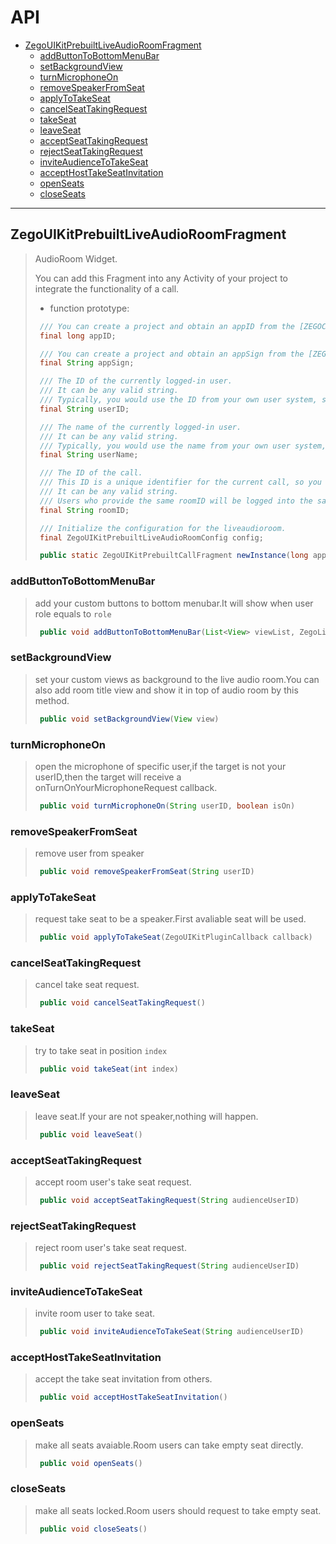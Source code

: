 # API

- [ZegoUIKitPrebuiltLiveAudioRoomFragment](./API.mdx#ZegoUIKitPrebuiltLiveAudioRoomFragment)
  - [addButtonToBottomMenuBar](./API.mdx#addButtonToBottomMenuBar)
  - [setBackgroundView](./API.mdx#setBackgroundView)
  - [turnMicrophoneOn](./API.mdx#turnMicrophoneOn)
  - [removeSpeakerFromSeat](./API.mdx#removeSpeakerFromSeat)
  - [applyToTakeSeat](./API.mdx#applyToTakeSeat)
  - [cancelSeatTakingRequest](./API.mdx#cancelSeatTakingRequest)
  - [takeSeat](./API.mdx#takeSeat)
  - [leaveSeat](./API.mdx#leaveSeat)
  - [acceptSeatTakingRequest](./API.mdx#acceptSeatTakingRequest)
  - [rejectSeatTakingRequest](./API.mdx#rejectSeatTakingRequest)
  - [inviteAudienceToTakeSeat](./API.mdx#inviteAudienceToTakeSeat)
  - [acceptHostTakeSeatInvitation](./API.mdx#acceptHostTakeSeatInvitation)
  - [openSeats](./API.mdx#openSeats)
  - [closeSeats](./API.mdx#closeSeats)

---

<a id="ZegoUIKitPrebuiltLiveAudioRoomFragment"></a>

## ZegoUIKitPrebuiltLiveAudioRoomFragment


>
> AudioRoom Widget.
>
> You can add this Fragment into any Activity of your project to integrate the functionality of a call.
>
> - function prototype:
>
>```java
>  /// You can create a project and obtain an appID from the [ZEGOCLOUD Admin >Console](https://console.zegocloud.com).
>  final long appID;
>
>  /// You can create a project and obtain an appSign from the [ZEGOCLOUD >Admin Console](https://console.zegocloud.com).
>  final String appSign;
>
>  /// The ID of the currently logged-in user.
>  /// It can be any valid string.
>  /// Typically, you would use the ID from your own user system, such as >Firebase.
>  final String userID;
>
>  /// The name of the currently logged-in user.
>  /// It can be any valid string.
>  /// Typically, you would use the name from your own user system, such as >Firebase.
>  final String userName;
>
>  /// The ID of the call.
>  /// This ID is a unique identifier for the current call, so you need to >ensure its uniqueness.
>  /// It can be any valid string.
>  /// Users who provide the same roomID will be logged into the same room >for the call.
>  final String roomID;
>
>  /// Initialize the configuration for the liveaudioroom.
>  final ZegoUIKitPrebuiltLiveAudioRoomConfig config;
>
>  public static ZegoUIKitPrebuiltCallFragment newInstance(long appID, @NonNull String appSign, @NonNull String userID, @NonNull String userName, @NonNull String callID, @NonNull ZegoUIKitPrebuiltCallConfig config) 
>```

<a id="addButtonToBottomMenuBar"></a>

<a id="addButtonToBottomMenuBar"></a>

### addButtonToBottomMenuBar

>
> add your custom buttons to bottom menubar.It will show when user role equals to `role`
>
>```java
>  public void addButtonToBottomMenuBar(List<View> viewList, ZegoLiveAudioRoomRole role)
>```

<a id="setBackgroundView"></a>

<a id="setBackgroundView"></a>

### setBackgroundView

>
> set your custom views as background to the live audio room.You can also add room title view and show it in top of audio room by this method.
>
>```java
>  public void setBackgroundView(View view)
>```

<a id="turnMicrophoneOn"></a>

<a id="turnMicrophoneOn"></a>

### turnMicrophoneOn

>
>  open the microphone of specific user,if the target is not your userID,then the target will receive a onTurnOnYourMicrophoneRequest callback.
>
>```java
>  public void turnMicrophoneOn(String userID, boolean isOn)
>```

<a id="removeSpeakerFromSeat"></a>

<a id="removeSpeakerFromSeat"></a>

### removeSpeakerFromSeat

>
> remove user from speaker
>
>```java
>  public void removeSpeakerFromSeat(String userID)
>```

<a id="applyToTakeSeat"></a>

<a id="applyToTakeSeat"></a>

### applyToTakeSeat

>
> request take seat to be a speaker.First avaliable seat will be used.
>
>```java
>  public void applyToTakeSeat(ZegoUIKitPluginCallback callback)
>```

<a id="cancelSeatTakingRequest"></a>

<a id="cancelSeatTakingRequest"></a>

### cancelSeatTakingRequest

>
> cancel take seat request.
>
>```java
>  public void cancelSeatTakingRequest()
>```

<a id="takeSeat"></a>

<a id="takeSeat"></a>

### takeSeat

>
>  try to take seat in position `index`
>
>```java
>  public void takeSeat(int index)
>```

<a id="leaveSeat"></a>

<a id="leaveSeat"></a>

### leaveSeat

>
> leave seat.If your are not speaker,nothing will happen.
>
>```java
>  public void leaveSeat()
>```

<a id="acceptSeatTakingRequest"></a>

<a id="acceptSeatTakingRequest"></a>

### acceptSeatTakingRequest

>
> accept room user's take seat request.
>
>```java
>  public void acceptSeatTakingRequest(String audienceUserID)
>```

<a id="rejectSeatTakingRequest"></a>

<a id="rejectSeatTakingRequest"></a>

### rejectSeatTakingRequest

>
> reject room user's take seat request.
>
>```java
>  public void rejectSeatTakingRequest(String audienceUserID) 
>```

<a id="inviteAudienceToTakeSeat"></a>

<a id="inviteAudienceToTakeSeat"></a>

### inviteAudienceToTakeSeat

>
> invite room user to take seat.
>
>```java
>  public void inviteAudienceToTakeSeat(String audienceUserID) 
>```

<a id="acceptHostTakeSeatInvitation"></a>

<a id="acceptHostTakeSeatInvitation"></a>

### acceptHostTakeSeatInvitation

>
> accept the take seat invitation from others.
>
>```java
>  public void acceptHostTakeSeatInvitation() 
>```

<a id="openSeats"></a>

<a id="openSeats"></a>

### openSeats

>
> make all seats avaiable.Room users can take empty seat directly.
>
>```java
>  public void openSeats() 
>```

<a id="closeSeats"></a>

<a id="closeSeats"></a>

### closeSeats

>
>  make all seats locked.Room users should request to take empty seat.
>
>```java
>  public void closeSeats() 
>```
